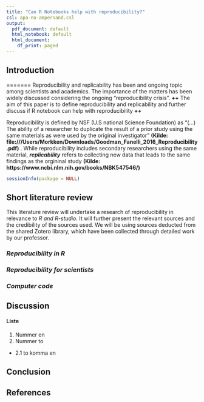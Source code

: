 ```yaml
---
title: "Can R Notebooks help with reproducibility?"
csl: apa-no-ampersand.csl
output:
  pdf_document: default
  html_notebook: default
  html_document:
    df_print: paged
---
```


## **Introduction**


=======
Reproducibility and replicability has been and ongoing topic among scientists and academics. The importance of the matters has been widely discussed considering the ongoing "reproducibility crisis". **++** The aim of this paper is to define reproducibility and replicability and further discuss if R notebook can help with reproducibility **++** 

Reproducibility is defined by NSF (U.S national Science Foundation) as "(...) The ability of a researcher to duplicate the result of a prior study using the same materials as were used by the original investigator" **(Kilde: file:///Users/Morkken/Downloads/Goodman_Fanelli_2016_Reproducibility.pdf)** . While reproducibility includes secondary researchers using the same material, ***replicability*** refers to collecting new data that leads to the same findings as the orgininal study **(Kilde: https://www.ncbi.nlm.nih.gov/books/NBK547546/)**

```r
sessionInfo(package = NULL)
```

## **Short literature review**

This literature review will undertake a research of reproducibility in relevance to *R and R-studio*. It will further present the relevant sources and the credibility of the sources used. We will be using sources deducted from the shared Zotero library, which have been collected through detailed work by our professor.

### ***Reproducibility in R***

### ***Reproducibility for scientists***

### ***Computer code***

## **Discussion**

#### Liste

1.  Nummer en
2.  Nummer to

-   2.1 to komma en

## **Conclusion**

## **References**
